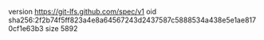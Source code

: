 version https://git-lfs.github.com/spec/v1
oid sha256:2f2b74f5ff823a4e8a64567243d2437587c5888534a438e5e1ae8170cf1e63b3
size 5892
